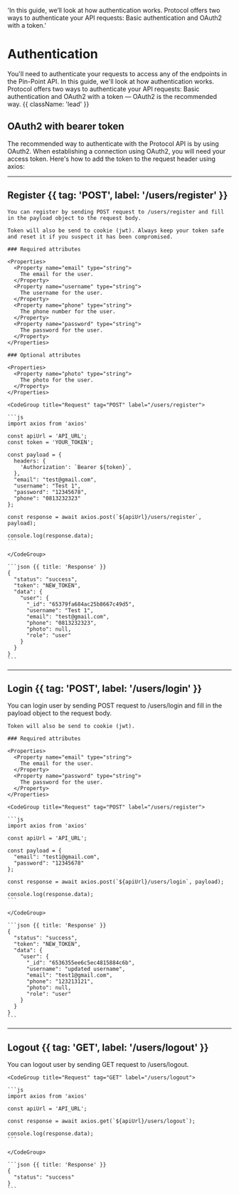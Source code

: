   'In this guide, we’ll look at how authentication works. Protocol offers two ways to authenticate your API requests: Basic authentication and OAuth2 with a token.'

# Authentication

You'll need to authenticate your requests to access any of the endpoints in the Pin-Point API. In this guide, we'll look at how authentication works. Protocol offers two ways to authenticate your API requests: Basic authentication and OAuth2 with a token — OAuth2 is the recommended way. {{ className: 'lead' }}

## OAuth2 with bearer token

The recommended way to authenticate with the Protocol API is by using OAuth2. When establishing a connection using OAuth2, you will need your access token. Here's how to add the token to the request header using axios:

---

## Register {{ tag: 'POST', label: '/users/register' }}

<Row>
  <Col>

    You can register by sending POST request to /users/register and fill in the payload object to the request body.

    Token will also be send to cookie (jwt). Always keep your token safe and reset it if you suspect it has been compromised.

    ### Required attributes

    <Properties>
      <Property name="email" type="string">
        The email for the user.
      </Property>
      <Property name="username" type="string">
        The username for the user.
      </Property>
      <Property name="phone" type="string">
        The phone number for the user.
      </Property>
      <Property name="password" type="string">
        The password for the user.
      </Property>
    </Properties>

    ### Optional attributes

    <Properties>
      <Property name="photo" type="string">
        The photo for the user.
      </Property>
    </Properties>

  </Col>
  <Col sticky>

    <CodeGroup title="Request" tag="POST" label="/users/register">

    ```js
    import axios from 'axios'

    const apiUrl = 'API_URL';
    const token = 'YOUR_TOKEN';

    const payload = {
      headers: {
        'Authorization': `Bearer ${token}`,
      },
      "email": "test@gmail.com",
      "username": "Test 1",
      "password": "12345678",
      "phone": "0813232323"
    };

    const response = await axios.post(`${apiUrl}/users/register`, payload);

    console.log(response.data);
    ```

    </CodeGroup>

    ```json {{ title: 'Response' }}
    {
      "status": "success",
      "token": "NEW_TOKEN",
      "data": {
        "user": {
          "_id": "65379fa684ac25b8667c49d5",
          "username": "Test 1",
          "email": "test@gmail.com",
          "phone": "0813232323",
          "photo": null,
          "role": "user"
        }
      }
    }
    ```

  </Col>

</Row>

---

## Login {{ tag: 'POST', label: '/users/login' }}

<Row>
  <Col>
    You can login user by sending POST request to /users/login and fill in the payload object to the request body.

    Token will also be send to cookie (jwt).

    ### Required attributes

    <Properties>
      <Property name="email" type="string">
        The email for the user.
      </Property>
      <Property name="password" type="string">
        The password for the user.
      </Property>
    </Properties>

  </Col>
  <Col sticky>

    <CodeGroup title="Request" tag="POST" label="/users/register">

    ```js
    import axios from 'axios'

    const apiUrl = 'API_URL';

    const payload = {
      "email": "test1@gmail.com",
      "password": "12345678"
    };

    const response = await axios.post(`${apiUrl}/users/login`, payload);

    console.log(response.data);
    ```

    </CodeGroup>

    ```json {{ title: 'Response' }}
    {
      "status": "success",
      "token": "NEW_TOKEN",
      "data": {
        "user": {
          "_id": "6536355ee6c5ec4815884c6b",
          "username": "updated username",
          "email": "test1@gmail.com",
          "phone": "123213121",
          "photo": null,
          "role": "user"
        }
      }
    }
    ```

  </Col>

</Row>

---

## Logout {{ tag: 'GET', label: '/users/logout' }}

<Row>
  <Col>
    You can logout user by sending GET request to /users/logout.

  </Col>
  <Col sticky>

    <CodeGroup title="Request" tag="GET" label="/users/logout">

    ```js
    import axios from 'axios'

    const apiUrl = 'API_URL';

    const response = await axios.get(`${apiUrl}/users/logout`);

    console.log(response.data);
    ```

    </CodeGroup>

    ```json {{ title: 'Response' }}
    {
      "status": "success"
    }
    ```

  </Col>

</Row>
